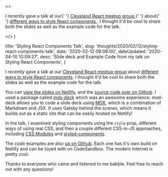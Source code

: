 

  <>
    <p>
      I recently gave a talk at our{' '}
      <a
        href="https://www.meetup.com/Cleveland-React"
        target="_blank"
        rel="nofollow"
      >
        Cleveland React meetup group
      </a>{' '}
      about{' '}
      <a
        href="https://www.meetup.com/Cleveland-React/events/268063093/"
        target="_blank"
        rel="nofollow"
      >
        different ways to style React components
      </a>
      . I thought it'd be cool to share both the slides as well as the example code
      for the talk.
    </p>
  </>
)


  title: 'Styling React Components Talk',
  slug: 'thoughts/2020/02/12/styling-react-components-talk',
  date: '2020-02-12 08:08:00',
  dateUpdated: '2020-04-10 10:09:27',
  desc: 'Slide deck and Example Code from my talk on Styling React Components',
}

I recently gave a talk at our [Cleveland React meetup group](https://www.meetup.com/Cleveland-React) about [different ways to style React components](https://www.meetup.com/Cleveland-React/events/268063093). I thought it'd be cool to share both the slides as well as the example code for the talk.

You can [view the slides on Netlify](https://clereact-styling-react-components-slides.netlify.com/), and the [source code over on Github](https://github.com/danieltott/styling-react-components-slides). I used a package called [mdx-deck](https://github.com/jxnblk/mdx-deck) which was an awesome experience. mxd-deck allows you to code a slide deck using [MDX](https://mdxjs.com/), which is a combination of Markdown and JSX. It uses Gatsby behind the scenes, which means it builds out as a static site that can be easily hosted on Netlify!

In the talk, I examined styling components using the `style` prop, different ways of using real CSS, and then a couple different CSS-in-JS approaches, including [CSS Modules](https://github.com/css-modules/css-modules) and [styled-components](https://styled-components.com/).

The code examples are also [up on Github](https://github.com/danieltott/Styling-React-Components). Each one has it's own build on Netlify and can be toyed with on CodeSandbox. The modern internet is pretty cool.

Thanks to everyone who came and listened to me babble. Feel free to reach out with any questions!
